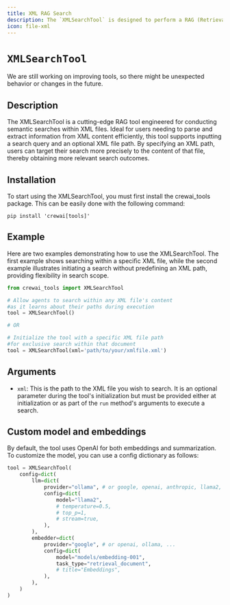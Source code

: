```yaml
---
title: XML RAG Search
description: The `XMLSearchTool` is designed to perform a RAG (Retrieval-Augmented Generation) search within the content of a XML file.
icon: file-xml
---
```


# `XMLSearchTool`

<Note>
    We are still working on improving tools, so there might be unexpected behavior or changes in the future.
</Note>

## Description

The XMLSearchTool is a cutting-edge RAG tool engineered for conducting semantic searches within XML files. 
Ideal for users needing to parse and extract information from XML content efficiently, this tool supports inputting a search query and an optional XML file path. 
By specifying an XML path, users can target their search more precisely to the content of that file, thereby obtaining more relevant search outcomes.

## Installation

To start using the XMLSearchTool, you must first install the crewai_tools package. This can be easily done with the following command:

```shell
pip install 'crewai[tools]'
```

## Example

Here are two examples demonstrating how to use the XMLSearchTool. 
The first example shows searching within a specific XML file, while the second example illustrates initiating a search without predefining an XML path, providing flexibility in search scope.

```python Code
from crewai_tools import XMLSearchTool

# Allow agents to search within any XML file's content 
#as it learns about their paths during execution
tool = XMLSearchTool()

# OR

# Initialize the tool with a specific XML file path 
#for exclusive search within that document
tool = XMLSearchTool(xml='path/to/your/xmlfile.xml')
```

## Arguments

- `xml`: This is the path to the XML file you wish to search. 
It is an optional parameter during the tool's initialization but must be provided either at initialization or as part of the `run` method's arguments to execute a search.

## Custom model and embeddings

By default, the tool uses OpenAI for both embeddings and summarization. To customize the model, you can use a config dictionary as follows:

```python Code  
tool = XMLSearchTool(
    config=dict(
        llm=dict(
            provider="ollama", # or google, openai, anthropic, llama2, ...
            config=dict(
                model="llama2",
                # temperature=0.5,
                # top_p=1,
                # stream=true,
            ),
        ),
        embedder=dict(
            provider="google", # or openai, ollama, ...
            config=dict(
                model="models/embedding-001",
                task_type="retrieval_document",
                # title="Embeddings",
            ),
        ),
    )
)
```
